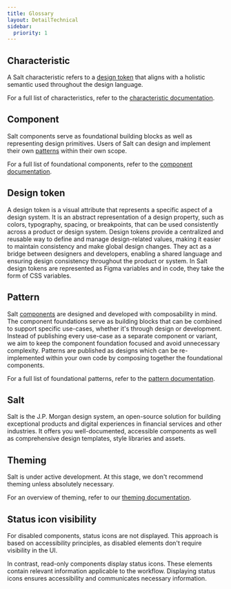 ```yaml
---
title: Glossary
layout: DetailTechnical
sidebar:
  priority: 1
---
```


## Characteristic

A Salt characteristic refers to a [design token](#design-token) that aligns with a holistic semantic used throughout the design language.

For a full list of characteristics, refer to the [characteristic documentation](/salt/themes/characteristic-tokens).

## Component

Salt components serve as foundational building blocks as well as representing design primitives. Users of Salt can design and implement their own [patterns](#pattern) within their own scope.

For a full list of foundational components, refer to the [component documentation](/salt/components/index).

## Design token

A design token is a visual attribute that represents a specific aspect of a design system. It is an abstract representation of a design property, such as colors, typography, spacing, or breakpoints, that can be used consistently across a product or design system. Design tokens provide a centralized and reusable way to define and manage design-related values, making it easier to maintain consistency and make global design changes. They act as a bridge between designers and developers, enabling a shared language and ensuring design consistency throughout the product or system. In Salt design tokens are represented as Figma variables and in code, they take the form of CSS variables.

## Pattern

Salt [components](#component) are designed and developed with composability in mind. The component foundations serve as building blocks that can be combined to support specific use-cases, whether it's through design or development. Instead of publishing every use-case as a separate component or variant, we aim to keep the component foundation focused and avoid unnecessary complexity. Patterns are published as designs which can be re-implemented within your own code by composing together the foundational components.

For a full list of foundational patterns, refer to the [pattern documentation](/salt/patterns/index).

## Salt

Salt is the J.P. Morgan design system, an open-source solution for building exceptional products and digital experiences in financial services and other industries. It offers you well-documented, accessible components as well as comprehensive design templates, style libraries and assets.

## Theming

Salt is under active development. At this stage, we don't recommend theming unless absolutely necessary.

For an overview of theming, refer to our [theming documentation](/salt/themes/index).


## Status icon visibility

For disabled components, status icons are not displayed. This approach is based on accessibility principles, as disabled elements don't require visibility in the UI.

In contrast, read-only components display status icons. These elements contain relevant information applicable to the workflow. Displaying status icons ensures accessibility and communicates necessary information.
